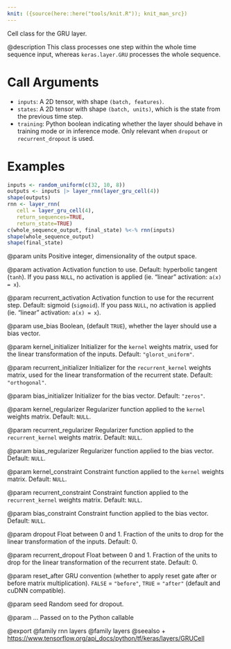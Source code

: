 ```yaml
---
knit: ({source(here::here("tools/knit.R")); knit_man_src})
---
```

Cell class for the GRU layer.

@description
This class processes one step within the whole time sequence input, whereas
`keras.layer.GRU` processes the whole sequence.

# Call Arguments
- `inputs`: A 2D tensor, with shape `(batch, features)`.
- `states`: A 2D tensor with shape `(batch, units)`, which is the state
    from the previous time step.
- `training`: Python boolean indicating whether the layer should behave in
    training mode or in inference mode. Only relevant when `dropout` or
    `recurrent_dropout` is used.

# Examples
```r
inputs <- random_uniform(c(32, 10, 8))
outputs <- inputs |> layer_rnn(layer_gru_cell(4))
shape(outputs)
rnn <- layer_rnn(
   cell = layer_gru_cell(4),
   return_sequences=TRUE,
   return_state=TRUE)
c(whole_sequence_output, final_state) %<-% rnn(inputs)
shape(whole_sequence_output)
shape(final_state)
```

@param units
Positive integer, dimensionality of the output space.

@param activation
Activation function to use. Default: hyperbolic tangent
(`tanh`). If you pass `NULL`, no activation is applied
(ie. "linear" activation: `a(x) = x`).

@param recurrent_activation
Activation function to use for the recurrent step.
Default: sigmoid (`sigmoid`). If you pass `NULL`, no activation is
applied (ie. "linear" activation: `a(x) = x`).

@param use_bias
Boolean, (default `TRUE`), whether the layer
should use a bias vector.

@param kernel_initializer
Initializer for the `kernel` weights matrix,
used for the linear transformation of the inputs. Default:
`"glorot_uniform"`.

@param recurrent_initializer
Initializer for the `recurrent_kernel`
weights matrix, used for the linear transformation
of the recurrent state. Default: `"orthogonal"`.

@param bias_initializer
Initializer for the bias vector. Default: `"zeros"`.

@param kernel_regularizer
Regularizer function applied to the `kernel` weights
matrix. Default: `NULL`.

@param recurrent_regularizer
Regularizer function applied to the
`recurrent_kernel` weights matrix. Default: `NULL`.

@param bias_regularizer
Regularizer function applied to the bias vector.
Default: `NULL`.

@param kernel_constraint
Constraint function applied to the `kernel` weights
matrix. Default: `NULL`.

@param recurrent_constraint
Constraint function applied to the
`recurrent_kernel` weights matrix. Default: `NULL`.

@param bias_constraint
Constraint function applied to the bias vector.
Default: `NULL`.

@param dropout
Float between 0 and 1. Fraction of the units to drop for the
linear transformation of the inputs. Default: 0.

@param recurrent_dropout
Float between 0 and 1. Fraction of the units to drop
for the linear transformation of the recurrent state. Default: 0.

@param reset_after
GRU convention (whether to apply reset gate after or
before matrix multiplication). `FALSE` = `"before"`,
`TRUE` = `"after"` (default and cuDNN compatible).

@param seed
Random seed for dropout.

@param ...
Passed on to the Python callable

@export
@family rnn layers
@family layers
@seealso
+ <https://www.tensorflow.org/api_docs/python/tf/keras/layers/GRUCell>

